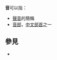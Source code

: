'''音'''可以指：
* [[聲音|聲音]]的簡稱
* [[音部|音部]]，[[中文|中文]][[部首|部首]]之一

== 參見 ==
* {{Lookfrom}}

{{disambig|Y|cat=一字消歧義}}